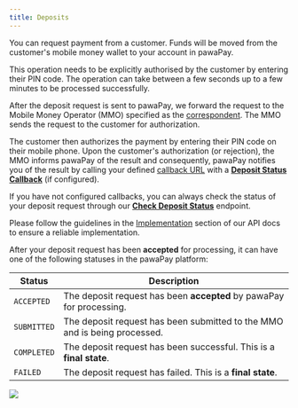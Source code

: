 ```yaml
---
title: Deposits
---
```


You can request payment from a customer. Funds will be moved from the customer's mobile money wallet to your account in pawaPay.

This operation needs to be explicitly authorised by the customer by entering their PIN code. 
The operation can take between a few seconds up to a few minutes to be processed successfully.

After the deposit request is sent to pawaPay, we forward the request to the Mobile Money Operator (MMO) specified as the [correspondent](/using_the_api#correspondents).
The MMO sends the request to the customer for authorization. 

The customer then authorizes the payment by entering their PIN code on their mobile phone. 
Upon the customer's authorization (or rejection), the MMO informs pawaPay of the result and consequently, pawaPay notifies you of the result by calling your defined [callback URL](/using_the_api#callback-urls) with a **[Deposit Status Callback](/v1/api-reference/deposits/deposit-callback)** (if configured). 

If you have not configured callbacks, you can always check the status of your deposit request through our **[Check Deposit Status](/v1/api-reference/deposits/check-deposit-status)** endpoint.

<Tip>Please follow the guidelines in the [Implementation](/implementation) section of our API docs to ensure a reliable implementation.</Tip>

After your deposit request has been **accepted** for processing, it can have one of the following statuses in the pawaPay platform:

Status | Description
-------|------------
`ACCEPTED` | The deposit request has been **accepted** by pawaPay for processing.
`SUBMITTED` | The deposit request has been submitted to the MMO and is being processed.
`COMPLETED` | The deposit request has been successful. This is a **final state**.
`FAILED` | The deposit request has failed. This is a **final state**.

<Frame>
    <img class="screenshot" src="/images/deposit_flow.jpg" />
</Frame>
